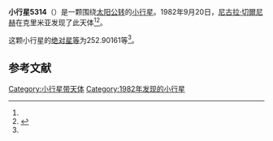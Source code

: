 {{Infobox planet
| bgcolour = #FFFFC0
| name = 5314 Wilkickia
| symbol = 
| image = 
| caption = 
| discovery = yes
| discovery_ref = 
| discoverer = [[尼古拉·切爾尼赫|尼古拉·切爾尼赫]]
| discovery_site = [[克里米亚|克里米亚]] 
| discovered = 1982年9月20日
| designations = yes
| mp_name = 
| named_after = 
| alt_names = 1982 SG4/ 1982 SP4 / 1987 RS3
| mp_category = [[主带小行星|主带小行星]]
| orbit_ref = <ref name="a">[http://ssd.jpl.nasa.gov/sbdb.cgi?sstr=5314 5314 Wilkickia] {{Wayback|url=http://ssd.jpl.nasa.gov/sbdb.cgi?sstr=5314 |date=20140815022602 }}，小行星數據庫瀏覽器（JPL Small-Body Database Browser）－[[美国国家航空航天局|美国国家航空航天局]]喷气推进实验室</ref>
| epoch = 2456400.5 (2013年4月18日更新)
| aphelion = {{convert|3.2507556|AU|km|3|abbr=on|lk=out}}
| perihelion = {{convert|2.7482108|AU|km|3|abbr=on}}
| semimajor = {{convert|2.9994832|AU|km|3|abbr=on}}
| eccentricity = 0.0837719
| period = 1897.440095 [[日|日]]<br />5.19[[儒略年|儒略年]]
| avg_speed = 
| inclination = 9.61631
| asc_node = 205.73573
| mean_anomaly = 
| arg_peri = 252.90161
| satellites = 
| physical_characteristics = yes
| dimensions = 
| mass = 
| density = 
| surface_grav = 
| escape_velocity = 
| sidereal_day = 
| axial_tilt = 
| pole_ecliptic_lat = 
| pole_ecliptic_lon = 
| albedo = 
| temperatures= 
| temp_name1 = 
| mean_temp_1 = 
| max_temp_1 = 
| temp_name2 = 
| max_temp_2 = 
| spectral_type = 
| abs_magnitude = 252.90161
}}

'''小行星5314'''（{{lang-en|5314 Wilkickia}}）是一颗围绕[[太阳|太阳]][[公转|公转]]的[[小行星|小行星]]。1982年9月20日，[[尼古拉·切爾尼赫|尼古拉·切爾尼赫]]在克里米亚发现了此天体<ref name="a" /><ref>{{cite news|title=小行星列表|url=http://cfa-www.harvard.edu/iau/lists/NumberedMPs.txt|accessdate=2013-07-08|newspaper=哈佛大学|archive-date=2008-05-17|archive-url=https://web.archive.org/web/20080517010638/http://cfa-www.harvard.edu/iau/lists/NumberedMPs.txt|dead-url=no}}</ref>。

这颗小行星的[[绝对星等|绝对星等]]为252.90161等<ref name="a" />。

==参考文献==
{{reflist}}
{{Minor Planet Number|[[小行星5313|小行星5313]]|[[小行星5315|小行星5315]]}}

{{小天体}}

[[Category:小行星带天体|Category:小行星带天体]]
[[Category:1982年发现的小行星|Category:1982年发现的小行星]]

{{asteroid-stub}}